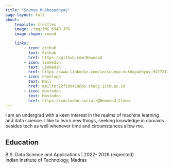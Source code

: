 ```yaml
---
title: "Soumya Mukhopadhyay"
page-layout: full
about: 
    template: trestles
    image: /img/IMG_6940.JPG
    image-shape: round 

    links:
        - icon: github
          text: Github
          href: https://github.com/Newmood
        - icon: linkedin
          text: LinkedIn
          href: https://www.linkedin.com/in/soumya-mukhopadhyay-947721165/
        - icon: envelope
          text: Mail
          href: mailto:22f100419@ds.study.iitm.ac.in
        - icon: mastodon
          text: Mastodon
          href: https://mastodon.social/@Newmood_Clown
---
```



I am an undergrad with a keen interest in the realms of machine learning and data science.  I like to learn new things, seeking knowledge in domains besides tech as well whenever time and circumstances allow me.

## Education
B.S. Data Science and Applications | 2022- 2026 (expected)  
Indian Institute of Technology, Madras